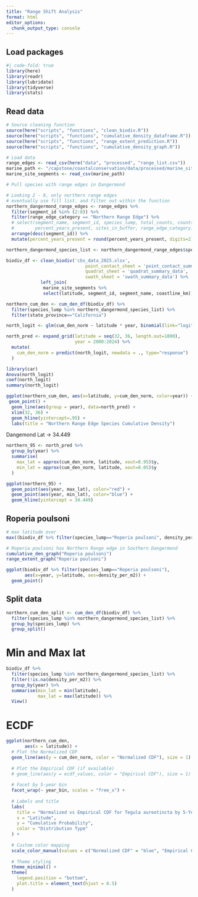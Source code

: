 ```yaml
---
title: "Range Shift Analysis"
format: html
editor_options: 
  chunk_output_type: console
---
```


## Load packages
```r
#| code-fold: true
library(here)
library(readr)
library(lubridate)
library(tidyverse)
library(stats)
```

## Read data
```r
# Source cleaning function
source(here("scripts", "functions", "clean_biodiv.R"))
source(here("scripts", "functions", "cumulative_density_dataframe.R"))
source(here("scripts", "functions", "range_extent_prediction.R"))
source(here("scripts", "functions", "cumulative_density_graph.R"))
```

```r
# Load data
range_edges <- read_csv(here("data", "processed", "range_list.csv"))
marine_path <- "/capstone/coastalconservation/data/processed/marine_site_segments.csv"
marine_site_segments <- read_csv(marine_path)

# Pull species with range edges in Dangermond

# Looking 2 - 8, only northern range edges
# eventually use fill list. and filter out within the function 
northern_dangermond_range_edges <- range_edges %>%
  filter(segment_id %in% (2:8)) %>% 
  filter(range_edge_category == "Northern Range Edge") %>% 
  # select(segment_name, segment_id, species_lump, total_counts, counts_in_buffer,
  #        percent_years_present, sites_in_buffer, range_edge_category) %>% 
  arrange(desc(segment_id)) %>%
  mutate(percent_years_present = round(percent_years_present, digits=2))

northern_dangermond_species_list <- northern_dangermond_range_edges$species_lump %>% unique()
```


```r
biodiv_df <- clean_biodiv('cbs_data_2025.xlsx',
                              point_contact_sheet = 'point_contact_summary_layered',
                              quadrat_sheet = 'quadrat_summary_data',
                              swath_sheet = 'swath_summary_data') %>% 
             left_join(
              marine_site_segments %>%
              select(latitude, segment_id, segment_name, coastline_km))
```

```r
northern_cum_den <- cum_den_df(biodiv_df) %>% 
  filter(species_lump %in% northern_dangermond_species_list) %>% 
  filter(state_province=="California")
```

```r
north_logit <- glm(cum_den_norm ~ latitude * year, binomial(link="logit"), northern_cum_den)
```

```r
north_pred <- expand_grid(latitude = seq(32, 36, length.out=1000),
                          year = 2000:2024) %>% 
  mutate(
    cum_den_norm = predict(north_logit, newdata = ., type="response")
  ) 
```

```r
library(car)
Anova(north_logit)
coef(north_logit)
summary(north_logit)
```


```r
ggplot(northern_cum_den, aes(x=latitude, y=cum_den_norm, color=year)) +
 geom_point() +
  geom_line(aes(group = year), data=north_pred) +
  xlim(32, 36) +
  geom_hline(yintercept=.95) +
  labs(title = "Northern Range Edge Species Cumulative Density")
```

Dangemond Lat -> 34.449

```r
northern_95 <- north_pred %>% 
  group_by(year) %>% 
  summarise(
    max_lat = approx(cum_den_norm, latitude, xout=0.95)$y,
    min_lat = approx(cum_den_norm, latitude, xout=0.05)$y
  )

ggplot(northern_95) +
  geom_point(aes(year, max_lat), color="red") +
  geom_point(aes(year, min_lat), color="blue") +
  geom_hline(yintercept = 34.449)
```




## Roperia poulsoni
```r
# max latitude ever
max((biodiv_df %>% filter(species_lump=="Roperia poulsoni", density_per_m2>0))$latitude)

# Roperia poulsoni has Northern Range edge in Southern Dangermond
cumulative_den_graph("Roperia poulsoni")
range_extent_graph("Roperia poulsoni")
```

```r
ggplot(biodiv_df %>% filter(species_lump=="Roperia poulsoni"),
       aes(x=year, y=latitude, aes=density_per_m2)) +
  geom_point()
```


## Split data
```r
northern_cum_den_split <- cum_den_df(biodiv_df) %>% 
  filter(species_lump %in% northern_dangermond_species_list) %>% 
  group_by(species_lump) %>% 
  group_split()
```

# Min and Max lat

```r
biodiv_df %>% 
  filter(species_lump %in% northern_dangermond_species_list) %>% 
  filter(!is.na(density_per_m2)) %>% 
  group_by(year) %>% 
  summarise(min_lat = min(latitude),
            max_lat = max(latitude)) %>% 
  View()
```

# ECDF

```r
ggplot(northern_cum_den,
       aes(x = latitude)) +
  # Plot the Normalized CDF
  geom_line(aes(y = cum_den_norm, color = "Normalized CDF"), size = 1) +
  
  # Plot the Empirical CDF (if available)
  # geom_line(aes(y = ecdf_values, color = "Empirical CDF"), size = 1) +
  
  # Facet by 5-year bin
  facet_wrap(~ year_bin, scales = "free_x") +
  
  # Labels and title
  labs(
    title = "Normalized vs Empirical CDF for Tegula aureotincta by 5-Year Bins",
    x = "Latitude",
    y = "Cumulative Probability",
    color = "Distribution Type"
  ) +
  
  # Custom color mapping
  scale_color_manual(values = c("Normalized CDF" = "blue", "Empirical CDF" = "red")) +
  
  # Theme styling
  theme_minimal() +
  theme(
    legend.position = "bottom",
    plot.title = element_text(hjust = 0.5)
  )

```

